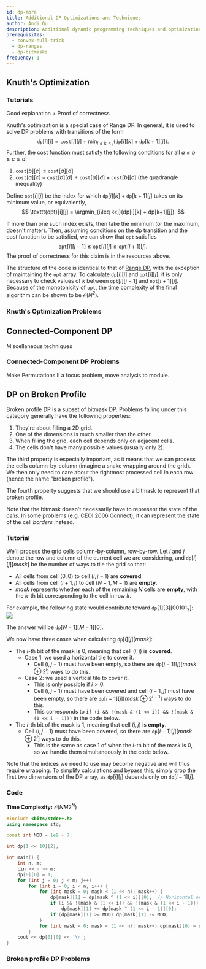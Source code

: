 ```yaml
---
id: dp-more
title: Additional DP Optimizations and Techniques
author: Andi Qu
description: Additional dynamic programming techniques and optimizations like Knuth's optimization.
prerequisites:
  - convex-hull-trick
  - dp-ranges
  - dp-bitmasks
frequency: 1
---
```


## Knuth's Optimization

### Tutorials

<Resources>
	<Resource
		source="Jeffrey Xiao"
		title="Knuth's Optimization"
		url="https://jeffreyxiao.me/blog/knuths-optimization"
	 />
	<Resource source="GCP" title="15.4.3 - Knuth's Optimization"/>
	<Resource
		source="GFG"
		title="Knuth's Optimization in Dynamic Programming"
		url="https://www.geeksforgeeks.org/knuths-optimization-in-dynamic-programming/"
	>
		Good explanation + Proof of correctness
	</Resource>
</Resources>

Knuth's optimization is a special case of Range DP. In general, it is used to solve DP problems with transitions of the form
$$
\texttt{dp}[i][j] = \texttt{cost}[i][j] + \min_{i\leq k<j}(\texttt{dp}[i][k] + \texttt{dp}[k+1][j]).
$$
Further, the cost function must satisfy the following conditions for all $a\leq b\leq c \leq d$:
1. $\texttt{cost}[b][c] \leq \texttt{cost}[a][d]$
2. $\texttt{cost}[a][c] + \texttt{cost}[b][d] \leq \texttt{cost}[a][d] + \texttt{cost}[b][c]$ (the quadrangle inequality)

Define $\texttt{opt}[i][j]$ be the index for which $\texttt{dp}[i][k] + \texttt{dp}[k+1][j]$ takes on its minimum value, or equivalently,
$$
\texttt{opt}[i][j] = \argmin_{i\leq k<j}(dp[i][k] + dp[k+1][j]).
$$

If more than one such index exists, then take the minimum (or the maximum, doesn't matter). Then, assuming conditions on the dp transition and the cost function to be satisfied, we can show that $\texttt{opt}$ satisfies
$$
\texttt{opt}[i][j-1] \leq \texttt{opt}[i][j] \leq \texttt{opt}[i+1][j].
$$
The proof of correctness for this claim is in the resources above.

The structure of the code is identical to that of [Range DP](https://usaco.guide/gold/dp-ranges), with the exception of maintaining the $\texttt{opt}$ array. To calculate $\texttt{dp}[i][j]$ and $\texttt{opt}[i][j]$, it is only necessary to check values of $k$ between $\texttt{opt}[i][j-1]$ and $\texttt{opt}[i+1][j]$. Because of the monotonicity of $\texttt{opt}$, the time complexity of the final algorithm can be shown to be $\mathcal{O}(N^2)$.

### Knuth's Optimization Problems

<Problems problems="knuth_optimization" />


## Connected-Component DP

<Resources>
	<Resource source="CF" title="zscoder - Nontrivial DP Techniques" url="47764">
		Miscellaneous techniques
	</Resource>
</Resources>

<!-- <Optional title="Application">

Queue with 2 stacks is used to remove a factor of $\mathcal{O}(\log N)$ in [USACO Plat - Mowing Mischief](http://www.usaco.org/index.php?page=viewproblem2&cpid=926).

</Optional> -->

### Connected-Component DP Problems

<IncompleteSection>

Make Permutations II a focus problem, move analysis to module.

</IncompleteSection>

<Problems problems="connected_component" />

## DP on Broken Profile

<!-- <Resources>
	<Resource
		source="cp-algo"
		title="DP on Broken Profile"
		url="dynamic_programming/profile-dynamics.html"
	/>
</Resources> -->

Broken profile DP is a subset of bitmask DP. Problems falling under this
category generally have the following properties:

1. They're about filling a 2D grid.
2. One of the dimensions is much smaller than the other.
3. When filling the grid, each cell depends only on adjacent cells.
4. The cells don't have many possible values (usually only 2).

The third property is especially important, as it means that we can process the
cells column-by-column (imagine a snake wrapping around the grid). We then only
need to care about the rightmost processed cell in each row (hence the name
"broken profile").

The fourth property suggests that we should use a bitmask to represent that
broken profile.

<Warning>

Note that the bitmask doesn't necessarily have to represent the state of the
_cells_. In some problems (e.g. CEOI 2006 Connect), it can represent the state
of the cell _borders_ instead.

</Warning>

<FocusProblem problem="brokenFocus" />

### Tutorial

We'll process the grid cells column-by-column, row-by-row. Let $i$ and $j$
denote the row and column of the current cell we are considering,
and $\texttt{dp}[i][j][mask]$ be the number of ways to tile the grid so that:

- All cells from cell $(0, 0)$ to cell $(i, j - 1)$ are **covered**.
- All cells from cell $(i + 1, j)$ to cell $(N - 1, M - 1)$ are **empty**.
- $mask$ represents whether each of the remaining $N$ cells are **empty**, with
  the $k$-th bit corresponding to the cell in row $k$.

For example, the following state would contribute toward
$\texttt{dp}[1][3][00101_2]$: ![](broken-profile-state-example.png)

The answer will be $\texttt{dp}[N - 1][M - 1][0]$.

We now have three cases when calculating $\texttt{dp}[i][j][mask]$:

- The $i$-th bit of the mask is 0, meaning that cell $(i, j)$ is **covered**.
  - Case 1: we used a horizontal tile to cover it.
    - Cell $(i, j - 1)$ must have been empty, so there are
      $\texttt{dp}[i - 1][j][mask \oplus 2^i]$ ways to do this.
  - Case 2: we used a vertical tile to cover it.
    - This is only possible if $i > 0$.
    - Cell $(i,j-1)$ must have been covered and cell $(i-1,j)$ must have been
	  empty, so there are $\texttt{dp}[i - 1][j][mask \oplus 2^{i - 1}]$ ways
      to do this.
    - This corresponds to
      `if (i && !(mask & (1 << i)) && !(mask & (1 << i - 1)))` in the code
      below.
- The $i$-th bit of the mask is 1, meaning that cell $(i, j)$ is **empty**.
  - Cell $(i, j - 1)$ must have been covered, so there are
    $\texttt{dp}[i - 1][j][mask \oplus 2^i]$ ways to do this.
    - This is the same as case 1 of when the $i$-th bit of the mask is 0, so we
      handle them simultaneously in the code below.

Note that the indices we need to use may become negative and will thus require
wrapping. To simplify calculations and bypass this, simply drop the first two
dimensions of the DP array, as $\texttt{dp}[i][j]$ depends only on
$\texttt{dp}[i - 1][j]$.

### Code

**Time Complexity:** $\mathcal O(NM 2^N)$

<LanguageSection>

<CPPSection>

```cpp
#include <bits/stdc++.h>
using namespace std;

const int MOD = 1e9 + 7;

int dp[1 << 10][2];

int main() {
	int n, m;
	cin >> n >> m;
	dp[0][0] = 1;
	for (int j = 0; j < m; j++)
		for (int i = 0; i < n; i++) {
			for (int mask = 0; mask < (1 << n); mask++) {
				dp[mask][1] = dp[mask ^ (1 << i)][0];  // Horizontal or no tile
				if (i && !(mask & (1 << i)) && !(mask & (1 << i - 1)))  // Vertical tile
					dp[mask][1] += dp[mask ^ (1 << i - 1)][0];
				if (dp[mask][1] >= MOD) dp[mask][1] -= MOD;
			}
			for (int mask = 0; mask < (1 << n); mask++) dp[mask][0] = dp[mask][1];
		}
	cout << dp[0][0] << '\n';
}
```

</CPPSection>

</LanguageSection>

### Broken profile DP Problems

<Problems problems="broken" />
